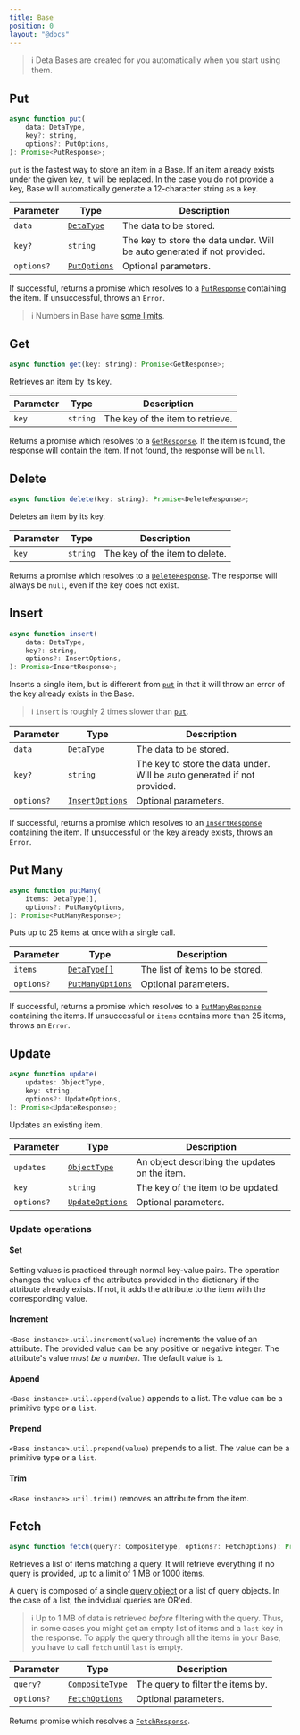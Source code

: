 ```yaml
---
title: Base
position: 0
layout: "@docs"
---
```


> ℹ️ Deta Bases are created for you automatically when you start using them.

## Put

```js
async function put(
    data: DetaType,
    key?: string,
    options?: PutOptions,
): Promise<PutResponse>;
```

`put` is the fastest way to store an item in a Base.
If an item already exists under the given key, it will be replaced.
In the case you do not provide a key, Base will automatically generate a 12-character string as a key.

| Parameter | Type | Description |
| --- | --- | --- |
| `data` | [`DetaType`](./types#detatype) | The data to be stored. |
| `key?` | `string` | The key to store the data under. Will be auto generated if not provided. |
| `options?` | [`PutOptions`](./types#putoptions) | Optional parameters. |

If successful, returns a promise which resolves to a [`PutResponse`](./types#putresponse) containing the item.
If unsuccessful, throws an `Error`.

> ℹ️ Numbers in Base have [some limits](/docs/en/reference/base/about#storing-numbers).

## Get

```js
async function get(key: string): Promise<GetResponse>;
```

Retrieves an item by its key.

| Parameter | Type | Description |
| --- | --- | --- |
| `key` | `string` | The key of the item to retrieve. |

Returns a promise which resolves to a [`GetResponse`](./types#getresponse).
If the item is found, the response will contain the item.
If not found, the response will be `null`.

## Delete

```js
async function delete(key: string): Promise<DeleteResponse>;
```

Deletes an item by its key.

| Parameter | Type | Description |
| --- | --- | --- |
| `key` | `string` | The key of the item to delete. |

Returns a promise which resolves to a [`DeleteResponse`](./types#deleteresponse).
The response will always be `null`, even if the key does not exist.

## Insert

```js
async function insert(
    data: DetaType,
    key?: string,
    options?: InsertOptions,
): Promise<InsertResponse>;
```

Inserts a single item, but is different from [`put`](#put) in that it will throw an error of the key already exists in the Base.

> ℹ️ `insert` is roughly 2 times slower than [`put`](#put).

| Parameter | Type | Description |
| --- | --- | --- |
| `data` | `DetaType` | The data to be stored. |
| `key?` | `string` | The key to store the data under. Will be auto generated if not provided. |
| `options?` | [`InsertOptions`](./types#insertoptions) | Optional parameters. |

If successful, returns a promise which resolves to an [`InsertResponse`](./types#insertresponse) containing the item.
If unsuccessful or the key already exists, throws an `Error`.

## Put Many

```js
async function putMany(
    items: DetaType[],
    options?: PutManyOptions,
): Promise<PutManyResponse>;
```

Puts up to 25 items at once with a single call.

| Parameter | Type | Description |
| --- | --- | --- |
| `items` | [`DetaType[]`](./types#detatype) | The list of items to be stored. |
| `options?` | [`PutManyOptions`](./types#putmanyoptions) | Optional parameters. |

If successful, returns a promise which resolves to a [`PutManyResponse`](./types#putmanyresponse) containing the items.
If unsuccessful or `items` contains more than 25 items, throws an `Error`.

## Update

```js
async function update(
    updates: ObjectType,
    key: string,
    options?: UpdateOptions,
): Promise<UpdateResponse>;
```

Updates an existing item.

| Parameter | Type | Description |
| --- | --- | --- |
| `updates` | [`ObjectType`](./types#objecttype) | An object describing the updates on the item. |
| `key` | `string` | The key of the item to be updated. |
| `options?` | [`UpdateOptions`](./types#updateoptions) | Optional parameters. |

### Update operations

#### Set

Setting values is practiced through normal key-value pairs.
The operation changes the values of the attributes provided in the dictionary if the attribute already exists.
If not, it adds the attribute to the item with the corresponding value.

#### Increment

`<Base instance>.util.increment(value)` increments the value of an attribute.
The provided value can be any positive or negative integer.
The attribute's value _must be a number_.
The default value is `1`.

#### Append

`<Base instance>.util.append(value)` appends to a list.
The value can be a primitive type or a `list`.

#### Prepend

`<Base instance>.util.prepend(value)` prepends to a list.
The value can be a primitive type or a `list`.

#### Trim

`<Base instance>.util.trim()` removes an attribute from the item.

## Fetch

```js
async function fetch(query?: CompositeType, options?: FetchOptions): Promise<FetchResponse>;
```

Retrieves a list of items matching a query. It will retrieve everything if no query is provided, up to a limit of 1 MB or 1000 items.

A query is composed of a single [query object](/docs/en/reference/base/queries) or a list of query objects.
In the case of a list, the indvidual queries are OR'ed.

> ℹ️ Up to 1 MB of data is retrieved _before_ filtering with the query.
> Thus, in some cases you might get an empty list of items and a `last` key in the response.
> To apply the query through all the items in your Base, you have to call `fetch` until `last` is empty.

| Parameter | Type | Description |
| --- | --- | --- |
| `query?` | [`CompositeType`](./types#compositetype) | The query to filter the items by. |
| `options?` | [`FetchOptions`](./types#fetchoptions) | Optional parameters. |

Returns promise which resolves a [`FetchResponse`](./types#fetchresponse).
